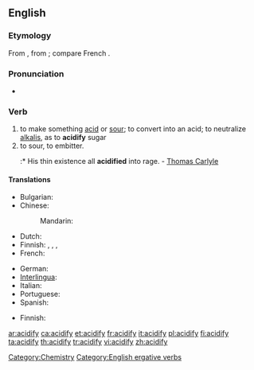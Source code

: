 ==English==

===Etymology===
From {{suffix|acid|fy}}, from {{etyl|la}} {{term|acidus||sour, acid|lang=la}}; compare French {{term|acidifier|lang=fr}}.

===Pronunciation===
* {{audio|En-us-acidify.ogg|Audio (US)}}

===Verb===
{{en-verb|acidif|i|ed}}

# to make something [[acid]] or [[sour]]; to convert into an acid; to neutralize [[alkalis]], as to '''acidify''' sugar
# to sour, to embitter.
#:* His thin existence all '''acidified''' into rage. - [[Thomas Carlyle]]

====Translations====
{{trans-top|to make something acid}}
* Bulgarian: {{t|bg|подкислявам}}
* Chinese:
*: Mandarin: {{t-|cmn|酸化|tr=suānhuà|sc=Hani}}
* Dutch: {{t+|nl|verzuren}}
* Finnish: {{t-|fi|happamoittaa}}, {{t-|fi|happamoitua}}, {{t|fi|hapantaa}}, {{t-|fi|hapantua}}
* French: {{t+|fr|acidifier}}
{{trans-mid}}
* German: {{t|de|sich säuern}} {{qualifier|reflexive}}
* [[Interlingua]]: {{t-|ia|acidificar|xs=Interlingua}}
* Italian: {{t-|it|acidificare}}
* Portuguese: {{t+|pt|acidificar}}
* Spanish: {{t+|es|acidificar}}
{{trans-bottom}}

{{trans-top|to embitter}}
* Finnish: {{t-|fi|katkeroitua}}
{{trans-mid}}
{{trans-bottom}}

[[Category:Chemistry]]
[[Category:English ergative verbs]]

[[ar:acidify]]
[[ca:acidify]]
[[et:acidify]]
[[fr:acidify]]
[[it:acidify]]
[[pl:acidify]]
[[fi:acidify]]
[[ta:acidify]]
[[th:acidify]]
[[tr:acidify]]
[[vi:acidify]]
[[zh:acidify]]